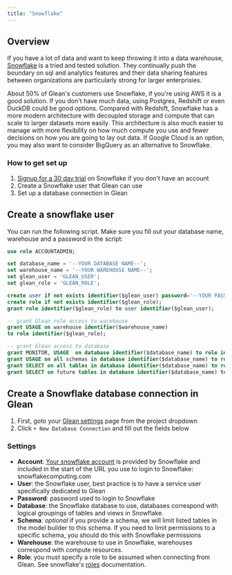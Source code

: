```yaml
---
title: "Snowflake"
---
```


## Overview

If you have a lot of data and want to keep throwing it into a data warehouse, [Snowflake](https://www.snowflake.com) is a tried and tested solution.  They continually push the boundary on sql and analytics features and their data sharing features between organizations are particularly strong for larger enterprisies.

About 50% of Glean's customers use Snowflake, if you're using AWS it is a good solution.  If you don't have much data, using Postgres, Redshift or even DuckDB could be good options.  Compared with Redshift, Snowflake has a more modern architecture with decoupled storage and compute that can scale to larger datasets more easily.  This architecture is also much easier to manage with more flexibility on how much compute you use and fewer decisions on how you are going to lay out data.  If Google Cloud is an option, you may also want to consider BigQuery as an alternative to Snowflake.

### How to get set up

1. [Signup for a 30 day trial](https://signup.snowflake.com/) on Snowflake if you don't have an account
2. Create a Snowflake user that Glean can use
3. Set up a database connection in Glean

## Create a snowflake user

You can run the following script. Make sure you fill out your database name, warehouse and a password in the script:

  ```sql
  use role ACCOUNTADMIN;

  set database_name = '--YOUR DATABASE NAME--';
  set warehouse_name = '--YOUR WAREHOUSE NAME--';
  set glean_user = 'GLEAN_USER';
  set glean_role = 'GLEAN_ROLE';

  create user if not exists identifier($glean_user) password='--YOUR PASSWORD--';
  create role if not exists identifier($glean_role);
  grant role identifier($glean_role) to user identifier($glean_user);

  -- grant Glean role access to warehouse
  grant USAGE on warehouse identifier($warehouse_name)
  to role identifier($glean_role);

  -- grant Glean access to database
  grant MONITOR, USAGE  on database identifier($database_name) to role identifier($glean_role);
  grant USAGE on all schemas in database identifier($database_name) to role identifier($glean_role);
  grant SELECT on all tables in database identifier($database_name) to role identifier($glean_role);
  grant SELECT on future tables in database identifier($database_name) to role identifier($glean_role);
  ```

## Create a Snowflake database connection in Glean

1. First, goto your [Glean settings](https://glean.io/app/p/settings#database_connections) page from the project dropdown
2. Click `+ New Database Connection` and fill out the fields below

### Settings

- **Account**: [Your snowflake account](https://docs.snowflake.com/en/user-guide/connecting.html#your-snowflake-account-name) is provided by Snowflake and included in the start of the URL you use to login to Snowflake: snowflakecomputing.com
- **User**: the Snowflake user, best practice is to have a service user specifically dedicated to Glean
- **Password**: password used to login to Snowflake
- **Database**: the Snowflake database to use, databases correspond with logical groupings of tables and views in Snowflake.
- **Schema**: _optional_ if you provide a schema, we will limit listed tables in the model builder to this schema.  If you need to limit permissions to a specific schema, you should do this with Snowflake permissions
- **Warehouse**: the warehouse to use in Snowflake, warehouses correspond with compute resources.
- **Role**: you must specify a role to be assumed when connecting from Glean. See snowflake's [roles](https://docs.snowflake.com/en/user-guide/security-access-control-overview.html#roles) documentation.
